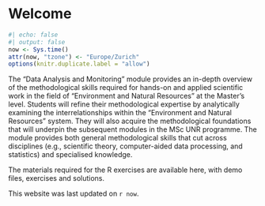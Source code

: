 # Welcome {.unnumbered .unlisted}

```r
#| echo: false
#| output: false
now <- Sys.time()
attr(now, "tzone") <- "Europe/Zurich"
options(knitr.duplicate.label = "allow")
```

The "Data Analysis and Monitoring" module provides an in-depth overview of the methodological skills required for hands-on and applied scientific work in the field of "Environment and Natural Resources" at the Master's level. Students will refine their methodological expertise by analytically examining the interrelationships within the "Environment and Natural Resources" system. They will also acquire the methodological foundations that will underpin the subsequent modules in the MSc UNR programme. The module provides both general methodological skills that cut across disciplines (e.g., scientific theory, computer-aided data processing, and statistics) and specialised knowledge.

The materials required for the R exercises are available here, with demo files, exercises and solutions.

This website was last updated on `r now`.